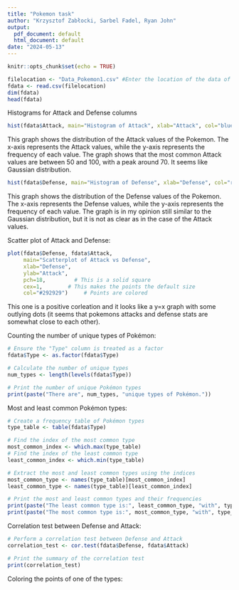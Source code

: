 ```yaml
---
title: "Pokemon task"
author: "Krzysztof Zabłocki, Sarbel Fadel, Ryan John"
output:
  pdf_document: default
  html_document: default
date: "2024-05-13"
---
```


```r
knitr::opts_chunk$set(echo = TRUE)
```

```r
filelocation <- "Data_Pokemon1.csv" #Enter the location of the data of your computer here.
fdata <- read.csv(filelocation)
dim(fdata)
head(fdata)
```

Histograms for Attack and Defense columns

```r
hist(fdata$Attack, main="Histogram of Attack", xlab="Attack", col="blue", breaks=20)
```

This graph shows the distribution of the Attack values of the Pokemon. The x-axis represents the Attack values, while the y-axis represents the frequency of each value. The graph shows that the most common Attack values are between 50 and 100, with a peak around 70. It seems like Gaussian distribution.

```r
hist(fdata$Defense, main="Histogram of Defense", xlab="Defense", col="red", breaks=20)
```

This graph shows the distribution of the Defense values of the Pokemon. The x-axis represents the Defense values, while the y-axis represents the frequency of each value. The graph is in my opinion still similar to the Gaussian distribution, but it is not as clear as in the case of the Attack values.

Scatter plot of Attack and Defense:

```r
plot(fdata$Defense, fdata$Attack, 
     main="Scatterplot of Attack vs Defense", 
     xlab="Defense", 
     ylab="Attack", 
     pch=18,         # This is a solid square
     cex=1,        # This makes the points the default size
     col="#292929")     # Points are colored 
```

This one is a positive corleation and it looks like a y=x graph with some outlying 
dots (it seems that pokemons attacks and defense stats are somewhat close to each 
other).

Counting the number of unique types of Pokémon:
```r

# Ensure the "Type" column is treated as a factor
fdata$Type <- as.factor(fdata$Type)

# Calculate the number of unique types
num_types <- length(levels(fdata$Type))

# Print the number of unique Pokémon types
print(paste("There are", num_types, "unique types of Pokémon."))
```

Most and least common Pokémon types:
```r
# Create a frequency table of Pokémon types
type_table <- table(fdata$Type)

# Find the index of the most common type
most_common_index <- which.max(type_table)
# Find the index of the least common type
least_common_index <- which.min(type_table)

# Extract the most and least common types using the indices
most_common_type <- names(type_table)[most_common_index]
least_common_type <- names(type_table)[least_common_index]

# Print the most and least common types and their frequencies
print(paste("The least common type is:", least_common_type, "with", type_table[least_common_index], "occurrences."))
print(paste("The most common type is:", most_common_type, "with", type_table[most_common_index], "occurrences."))
```


Correlation test between Defense and Attack:
```r
# Perform a correlation test between Defense and Attack
correlation_test <- cor.test(fdata$Defense, fdata$Attack)

# Print the summary of the correlation test
print(correlation_test)

```

Coloring the points of one of the types:
```r

```




